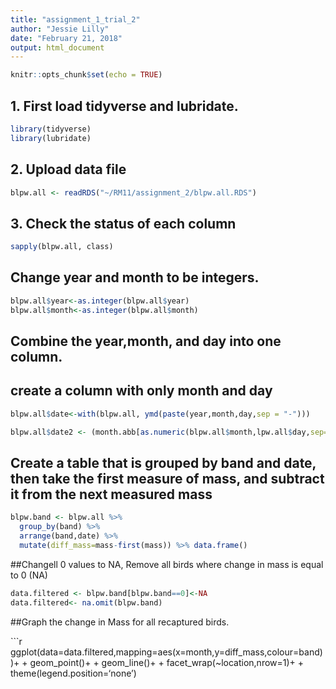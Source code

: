 ```yaml
---
title: "assignment_1_trial_2"
author: "Jessie Lilly"
date: "February 21, 2018"
output: html_document
---
```


```r
knitr::opts_chunk$set(echo = TRUE)
```

## 1. First load tidyverse and lubridate. 

```r
library(tidyverse)
library(lubridate)
```
## 2. Upload data file



```r
blpw.all <- readRDS("~/RM11/assignment_2/blpw.all.RDS")

```

## 3. Check the status of each column

```r
sapply(blpw.all, class)
```

## Change year and month to be integers. 

```r
blpw.all$year<-as.integer(blpw.all$year)
blpw.all$month<-as.integer(blpw.all$month)

```
## Combine the year,month, and day into one column. 
## create a column with only month and day

```r
blpw.all$date<-with(blpw.all, ymd(paste(year,month,day,sep = "-")))

blpw.all$date2 <- (month.abb[as.numeric(blpw.all$month,lpw.all$day,sep="-"))
```

## Create a table that is grouped by band and date, then take the first measure of mass, and subtract it from the next measured mass 

```r
blpw.band <- blpw.all %>%
  group_by(band) %>%
  arrange(band,date) %>%
  mutate(diff_mass=mass-first(mass)) %>% data.frame()
```
 ##Changell 0 values to NA, Remove all birds where change in mass is equal to 0 (NA)
```r
data.filtered <- blpw.band[blpw.band==0]<-NA
data.filtered<- na.omit(blpw.band)
```



##Graph the change in Mass for all recaptured birds.

```r
ggplot(data=data.filtered,mapping=aes(x=month,y=diff_mass,colour=band))+
+ geom_point()+
+ geom_line()+
+ facet_wrap(~location,nrow=1)+
+ theme(legend.position='none')